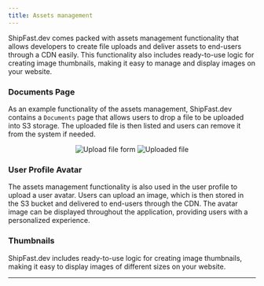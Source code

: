 ```yaml
---
title: Assets management
---
```


ShipFast.dev comes packed with assets management functionality that allows developers to create file uploads and
deliver assets to end-users through a CDN easily. This functionality also includes ready-to-use logic for creating image
thumbnails, making it easy to manage and display images on your website.

### Documents Page

As an example functionality of the assets management, ShipFast.dev contains a `Documents` page that allows users to
drop a file to be uploaded into S3 storage. The uploaded file is then listed and users can remove it from the system if
needed.

<p align="center">
  <img src={useBaseUrl("img/features/assets/upload-form.png")} alt="Upload file form" />
  <img src={useBaseUrl("img/features/assets/file.png")} alt="Uploaded file" />
</p>

### User Profile Avatar

The assets management functionality is also used in the user profile to upload a user avatar. Users can upload an image,
which is then stored in the S3 bucket and delivered to end-users through the CDN. The avatar image can be displayed
throughout the application, providing users with a personalized experience.

### Thumbnails

ShipFast.dev includes ready-to-use logic for creating image thumbnails, making it easy to display images of
different sizes on your website.

----

[//]: # (:::info)

[//]: # ()
[//]: # (If you would like to learn more about the technical aspects of the assets management in ShipFast.dev, or if you need)

[//]: # (to adjust it to meet the specific needs of your application, please refer to our)

[//]: # ([Assets management]&#40;../../../working/asset-management&#41; guides for detailed information.)

[//]: # (:::)